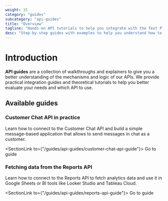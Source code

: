 ```yaml
---
weight: 15
category: "guides"
subcategory: "api-guides"
title: "Overview"
tagline: "Hands-on API tutorials to help you integrate with the Text Platform."
desc: "Step-by-step guides with examples to help you understand how to integrate into the Text API ecosystem and effectively use our technology."
---
```


# Introduction

**API guides** are a collection of walkthroughs and explainers to give you a better understanding of the mechanisms and logic of our APIs. We provide practical integration guides and theoretical tutorials to help you better evaluate your needs and which API to use.

## Available guides

### Customer Chat API in practice

Learn how to connect to the Customer Chat API and build a simple message-based application that allows to send messages in chat as a customer.

<SectionLink to={"/guides/api-guides/customer-chat-api-guide"}>
  Go to guide
</SectionLink>

### Fetching data from the Reports API

Learn how to connect to the Reports API to fetch analytics data and use it in Google Sheets or BI tools like Looker Studio and Tableau Cloud.

<SectionLink to={"/guides/api-guides/reports-api-guide"}>
  Go to guide
</SectionLink>

